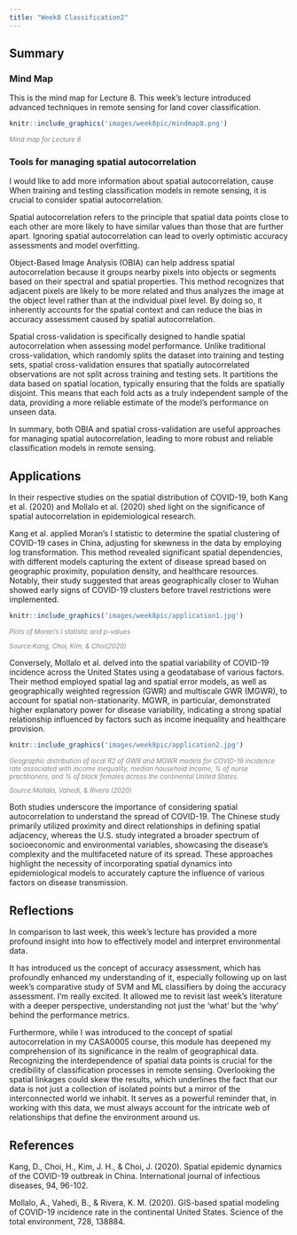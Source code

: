 ```yaml
---
title: "Week8 Classification2"
---
```

## Summary
### Mind Map

This is the mind map for Lecture 8. This week's lecture introduced advanced techniques in remote sensing for land cover classification.
```r
knitr::include_graphics('images/week8pic/mindmap8.png') 
```
::: {align="center" style="font-size: smaller; color: gray;"}
<em>Mind map for Lecture 8</em>
:::

### Tools for managing spatial autocorrelation
I would like to add more information about spatial autocorrelation, cause When training and testing classification models in remote sensing, it is crucial to consider spatial autocorrelation. 

Spatial autocorrelation refers to the principle that spatial data points close to each other are more likely to have similar values than those that are further apart. Ignoring spatial autocorrelation can lead to overly optimistic accuracy assessments and model overfitting.

Object-Based Image Analysis (OBIA) can help address spatial autocorrelation because it groups nearby pixels into objects or segments based on their spectral and spatial properties. This method recognizes that adjacent pixels are likely to be more related and thus analyzes the image at the object level rather than at the individual pixel level. By doing so, it inherently accounts for the spatial context and can reduce the bias in accuracy assessment caused by spatial autocorrelation.

Spatial cross-validation is specifically designed to handle spatial autocorrelation when assessing model performance. Unlike traditional cross-validation, which randomly splits the dataset into training and testing sets, spatial cross-validation ensures that spatially autocorrelated observations are not split across training and testing sets. It partitions the data based on spatial location, typically ensuring that the folds are spatially disjoint. This means that each fold acts as a truly independent sample of the data, providing a more reliable estimate of the model's performance on unseen data.

In summary, both OBIA and spatial cross-validation are useful approaches for managing spatial autocorrelation, leading to more robust and reliable classification models in remote sensing.

## Applications
In their respective studies on the spatial distribution of COVID-19, both Kang et al. (2020) and Mollalo et al. (2020) shed light on the significance of spatial autocorrelation in epidemiological research.

Kang et al. applied Moran's I statistic to determine the spatial clustering of COVID-19 cases in China, adjusting for skewness in the data by employing log transformation. This method revealed significant spatial dependencies, with different models capturing the extent of disease spread based on geographic proximity, population density, and healthcare resources. Notably, their study suggested that areas geographically closer to Wuhan showed early signs of COVID-19 clusters before travel restrictions were implemented.
```r
knitr::include_graphics('images/week8pic/application1.jpg') 
```
::: {align="center" style="font-size: smaller; color: gray;"}
<em>Plots of Moran’s I statistic and p-values</em> 
:::
::: {align="center" style="font-size: smaller; color: gray;"}
<em>Source:Kang, Choi, Kim, & Choi(2020)</em>
:::

Conversely, Mollalo et al. delved into the spatial variability of COVID-19 incidence across the United States using a geodatabase of various factors. Their method employed spatial lag and spatial error models, as well as geographically weighted regression (GWR) and multiscale GWR (MGWR), to account for spatial non-stationarity. MGWR, in particular, demonstrated higher explanatory power for disease variability, indicating a strong spatial relationship influenced by factors such as income inequality and healthcare provision.
```r
knitr::include_graphics('images/week8pic/application2.jpg') 
```
::: {align="center" style="font-size: smaller; color: gray;"}
<em>Geographic distribution of local R2 of GWR and MGWR models for COVID-19 incidence rate associated with income inequality, median household income, % of nurse practitioners, and % of black females across the continental United States.</em> 
:::
::: {align="center" style="font-size: smaller; color: gray;"}
<em>Source:Mollalo, Vahedi, & Rivera (2020)</em>
:::

Both studies underscore the importance of considering spatial autocorrelation to understand the spread of COVID-19. The Chinese study primarily utilized proximity and direct relationships in defining spatial adjacency, whereas the U.S. study integrated a broader spectrum of socioeconomic and environmental variables, showcasing the disease's complexity and the multifaceted nature of its spread. These approaches highlight the necessity of incorporating spatial dynamics into epidemiological models to accurately capture the influence of various factors on disease transmission.

## Reflections
In comparison to last week, this week’s lecture has provided a more profound insight into how to effectively model and interpret environmental data.

It has introduced us the concept of accuracy assessment, which has profoundly enhanced my understanding of it, especially following up on last week’s comparative study of SVM and ML classifiers by doing the accuracy assessment. I'm really excited. It allowed me to revisit last week's literature with a deeper perspective, understanding not just the 'what' but the 'why' behind the performance metrics.

Furthermore, while I was introduced to the concept of spatial autocorrelation in my CASA0005 course, this module has deepened my comprehension of its significance in the realm of geographical data. Recognizing the interdependence of spatial data points is crucial for the credibility of classification processes in remote sensing. Overlooking the spatial linkages could skew the results, which underlines the fact that our data is not just a collection of isolated points but a mirror of the interconnected world we inhabit. It serves as a powerful reminder that, in working with this data, we must always account for the intricate web of relationships that define the environment around us.

## References
Kang, D., Choi, H., Kim, J. H., & Choi, J. (2020). Spatial epidemic dynamics of the COVID-19 outbreak in China. International journal of infectious diseases, 94, 96-102.

Mollalo, A., Vahedi, B., & Rivera, K. M. (2020). GIS-based spatial modeling of COVID-19 incidence rate in the continental United States. Science of the total environment, 728, 138884.
